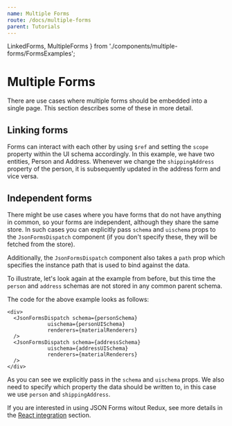 ```yaml
---
name: Multiple Forms
route: /docs/multiple-forms
parent: Tutorials
---
```


  LinkedForms,
  MultipleForms
} from './components/multiple-forms/FormsExamples';

# Multiple Forms

There are use cases where multiple forms should be embedded into a single page. This section
describes some of these in more detail.

## Linking forms

Forms can interact with each other by using `$ref` and setting the `scope` property within the UI schema
accordingly. In this example, we have two entities, Person and Address. Whenever we change
the `shippingAddress` property of the person, it is subsequently updated in the address form and vice versa.

<LinkedForms />

## Independent forms

There might be use cases where you have forms that do not have anything in common, so your forms are independent, although they share the same store. In such cases
you can explicitly pass `schema` and `uischema` props to the `JsonFormsDispatch` component
(if you don't specify these, they will be fetched from the store).

Additionally, the `JsonFormsDispatch` component also takes a `path` prop which specifies
the instance path that is used to bind against the data.

To illustrate, let's look again at the example from before, but this time
the `person` and `address` schemas are not stored in any common parent schema.

<MultipleForms />

The code for the above example looks as follows:

```
<div>
  <JsonFormsDispatch schema={personSchema}
             uischema={personUISchema}
             renderers={materialRenderers}
  />
  <JsonFormsDispatch schema={addressSchema}
             uischema={addressUISchema}
             renderers={materialRenderers}
  />
</div>
```

As you can see we explicitly pass in the `schema` and `uischema` props.
We also need to specify which property the data should be written to, in this case we
use `person` and `shippingAddress`.

If you are interested in using JSON Forms witout Redux, see more details in the [React integration](/docs/react) section.
